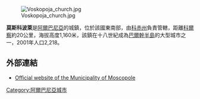 {{unreferenced|time=2018-10-04T10:22:18+00:00}}
[[Image:Voskopoja_church.jpg|thumb]]

'''莫斯科波萊'''是[[阿爾巴尼亞|阿爾巴尼亞]]的城鎮，位於該國東南部，由[[科赤州|科赤州]]負責管轄，距離[[科爾察|科爾察]]約20公里，海拔高度1,160米，該鎮在十八世紀成為[[巴爾幹半島|巴爾幹半島]]的大型城市之一，2001年人口2,218。

==外部連結==
*[https://web.archive.org/web/20130529022207/http://www.voskopoja.al/ Official website of the Municipality of Moscopole]

{{Albania-geo-stub}}
[[Category:阿爾巴尼亞城市|Category:阿爾巴尼亞城市]]